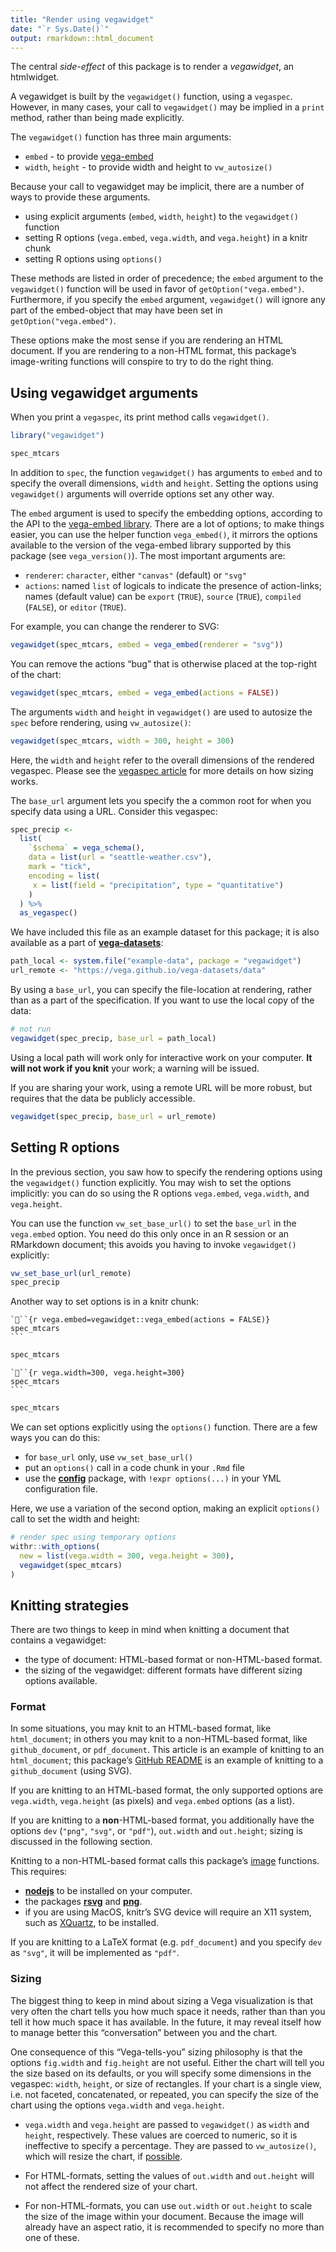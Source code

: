 ```yaml
---
title: "Render using vegawidget"
date: "`r Sys.Date()`"
output: rmarkdown::html_document
---
```


The central *side-effect* of this package is to render a *vegawidget*, an htmlwidget. 

A vegawidget is built by the `vegawidget()` function, using a `vegaspec`. However, in many cases, your call to `vegawidget()` may be implied in a `print` method, rather than being made explicitly. 

The `vegawidget()` function has three main arguments:

- `embed` - to provide [vega-embed](https://github.com/vega/vega-embed)
- `width`, `height` - to provide width and height to `vw_autosize()`

Because your call to vegawidget may be implicit, there are a number of ways to provide these arguments.

- using explicit arguments (`embed`, `width`, `height`) to the `vegawidget()` function 
- setting R options (`vega.embed`, `vega.width`, and `vega.height`) in a knitr chunk
- setting R options using `options()`

These methods are listed in order of precedence; the `embed` argument to the `vegawidget()` function will be used in favor of `getOption("vega.embed")`. Furthermore, if you specify the `embed` argument, `vegawidget()` will ignore any part of the embed-object that may have been set in `getOption("vega.embed")`.

These options make the most sense if you are rendering an HTML document. If you are rendering to a non-HTML format, this package's image-writing functions will conspire to try to do the right thing.

## Using vegawidget arguments

When you print a `vegaspec`, its print method calls `vegawidget()`.

```r
library("vegawidget")

spec_mtcars 
```
 
In addition to `spec`, the function `vegawidget()` has arguments to `embed` and to specify the overall dimensions, `width` and `height`. Setting the options using `vegawidget()` arguments will override options set any other way.

The `embed` argument is used to specify the embedding options, according to the API to the [vega-embed library](https://github.com/vega/vega-embed#options). There are a lot of options; to make things easier, you can use the helper function `vega_embed()`, it mirrors the options available to the version of the vega-embed library supported by this package (see `vega_version()`). The most important arguments are:

- `renderer`: `character`, either `"canvas"` (default) or `"svg"`
- `actions`: named `list` of logicals to indicate the presence of action-links; names (default value) can be `export` (`TRUE`), `source` (`TRUE`), `compiled` (`FALSE`), or `editor` (`TRUE`).

For example, you can change the renderer to SVG:

```r
vegawidget(spec_mtcars, embed = vega_embed(renderer = "svg"))
```

You can remove the actions "bug" that is otherwise placed at the top-right of the chart:

```r
vegawidget(spec_mtcars, embed = vega_embed(actions = FALSE))
```

The arguments `width` and `height` in `vegawidget()` are used to autosize the `spec` before rendering, using `vw_autosize()`:

```r
vegawidget(spec_mtcars, width = 300, height = 300)
```

Here, the `width` and `height` refer to the overall dimensions of the rendered vegaspec. Please see the [vegaspec article](vegaspec.html) for more details on how sizing works.

The `base_url` argument lets you specify the a common root for when you specify data using a URL. Consider this vegaspec:

```r
spec_precip <-
  list(
    `$schema` = vega_schema(),
    data = list(url = "seattle-weather.csv"),
    mark = "tick",
    encoding = list(
     x = list(field = "precipitation", type = "quantitative")
    )
  ) %>%
  as_vegaspec()
```

We have included this file as an example dataset for this package; it is also available as a part of **[vega-datasets](https://github.com/vega/vega-datasets)**:

```r
path_local <- system.file("example-data", package = "vegawidget")
url_remote <- "https://vega.github.io/vega-datasets/data"
```

By using a `base_url`, you can specify the file-location at rendering, rather than as a part of the specification. 
If you want to use the local copy of the data:

```r
# not run
vegawidget(spec_precip, base_url = path_local)
```

Using a local path will work only for interactive work on your computer. 
**It will not work if you knit** your work; a warning will be issued.

If you are sharing your work, using a remote URL will be more robust, but requires that the data be publicly accessible.

```r
vegawidget(spec_precip, base_url = url_remote)
```

## Setting R options

In the previous section, you saw how to specify the rendering options using the `vegawidget()` function explicitly. 
You may wish to set the options implicitly: you can do so using the R options `vega.embed`, `vega.width`, and `vega.height`.

You can use the function `vw_set_base_url()` to set the `base_url` in the `vega.embed` option. 
You need do this only once in an R session or an RMarkdown document; this avoids you having to invoke `vegawidget()` explicitly:

```r
vw_set_base_url(url_remote)
spec_precip
```

Another way to set options is in a knitr chunk:

    ```{r vega.embed=vegawidget::vega_embed(actions = FALSE)}
    spec_mtcars
    ```

```r
spec_mtcars
```

    ```{r vega.width=300, vega.height=300}
    spec_mtcars
    ```

```r
spec_mtcars
```

We can set options explicitly using the `options()` function.
There are a few ways you can do this:

- for `base_url` only, use `vw_set_base_url()`
- put an `options()` call in a code chunk in your `.Rmd` file 
- use the [**config**](https://cran.r-project.org/package=config) package, with `!expr options(...)` in your YML configuration file.

Here, we use a variation of the second option, making an explicit `options()` call to set the width and height:

```r
# render spec using temporary options
withr::with_options(
  new = list(vega.width = 300, vega.height = 300),
  vegawidget(spec_mtcars)
)
```

## Knitting strategies

There are two things to keep in mind when knitting a document that contains a vegawidget:

- the type of document: HTML-based format or non-HTML-based format.
- the sizing of the vegawidget: different formats have different sizing options available.

### Format

In some situations, you may knit to an HTML-based format, like `html_document`; in others you may knit to a non-HTML-based format, like `github_document`, or `pdf_document`. This article is an example of knitting to an `html_document`; this package's [GitHub README](https://github.com/vegawidget/vegawidget/blob/master/README.md) is an example of knitting to a `github_document` (using SVG).

If you are knitting to an HTML-based format, the only supported options are `vega.width`, `vega.height` (as pixels) and `vega.embed` options (as a list). 

If you are knitting to a **non**-HTML-based format, you additionally have the options `dev` (`"png"`, `"svg"`, or `"pdf"`), `out.width` and `out.height`; sizing is discussed in the following section. 

Knitting to a non-HTML-based format calls this package's [image](image.html) functions. This requires:

- **[nodejs](https://nodejs.org)** to be installed on your computer.
- the packages **[rsvg](https://CRAN.R-project.org/package=rsvg)** and **[png](https://CRAN.R-project.org/package=png)**.
- if you are using MacOS, knitr's SVG device will require an X11 system, such as [XQuartz](https://www.xquartz.org), to be installed.

 If you are knitting to a LaTeX format (e.g. `pdf_document`) and you specify `dev` as `"svg"`, it will be implemented as `"pdf"`.
  
### Sizing

The biggest thing to keep in mind about sizing a Vega visualization is that very often the chart tells you how much space it needs, rather than than you tell it how much space it has available. In the future, it may reveal itself how to manage better this "conversation" between you and the chart. 

One consequence of this "Vega-tells-you" sizing philosophy is that the options `fig.width` and `fig.height` are not useful. Either the chart will tell you the size based on its defaults, or you will specify some dimensions in the vegaspec: `width`, `height`, or size of rectangles. If your chart is a single view, i.e. not faceted, concatenated, or repeated, you can specify the size of the chart using the options `vega.width` and `vega.height`.

  - `vega.width` and `vega.height` are passed to `vegawidget()` as `width` and `height`, respectively. These values are coerced to numeric, so it is ineffective to specify a percentage. They are passed to `vw_autosize()`, which will resize the chart, if [possible](https://vega.github.io/vega-lite/docs/size.html#limitations).

  - For HTML-formats, setting the values of `out.width` and `out.height` will not affect the rendered size of your chart.
  
  - For non-HTML-formats, you can use  `out.width` or `out.height` to scale the size of the image within your document.
Because the image will already have an aspect ratio, it is recommended to specify no more than one of these.


